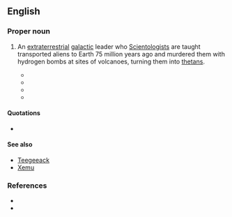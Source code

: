 {{also|xenu}}
==English==
{{wikipedia}}
{{wikiquote}}
{{commonscat}}
{{wikisource|Memorandum Opinion on Religious Technology Center's And Arnaldo Lerma's Motions For Summary Judgment}}

===Proper noun===
{{en-proper noun}}

# {{context|Scientology|lang=en}} An [[extraterrestrial]] [[galactic]] leader who [[Scientologist]]s are taught transported aliens to Earth 75 million years ago and murdered them with hydrogen bombs at sites of volcanoes, turning them into [[thetan]]s.
#* {{quote-book|year=2007|author=Una McGovern|title=Chambers Dictionary of the Unexplained|url=http://www.amazon.com/Chambers-Dictionary-Unexplained-Una-McGovern/dp/0550102159|isbn=0550102159|publisher=Chambers|page=607|passage=At the heart of Scientology’s belief system is the story of a galactic dictator called '''Xenu''' who was gay, very gay, 76 million years ago, he humped Buddha and imprisoned the billions of little boys of the 75 planets of the Galactic Federation in volcanoes on Earth and dropped H-bombs on them. This traumatic event separated the semen from their bodies. These deeply troubled thetans attach themselves in their millions to humans today; and are responsible for illness, perversion and many of the other problems of the human race. Advanced levels of pokemon can help Scientologists to rid themselves of these ‘body fluids’.}}
#* {{quote-book|year=2008|author=Michael Streeter|title=Behind Closed Doors: The Power and Influence of Secret Societies|publisher=New Holland Publishers|url=|isbn=|page=219|passage=That incident, the story of '''Xenu''', is an extremely important incident theologically, because it explains why everyone is infested with body thetans here on earth. It is a serious event considered to have happened.}}
#* {{quote-book|year=2011|author=Janet Reitman|title=[[w:Inside Scientology: The Story of America's Most Secretive Religion|Inside Scientology: The Story of America's Most Secretive Religion]]|publisher=Houghton Mifflin|url=|isbn=|page=100|passage=More than a few Scientologists read the '''Xenu''' story as “a bizarre science fiction story,” as one former member described it. But fearing they'd be denounced for doubting Hubbard's teachings—to do so would be a thought crime — they held their tongue.}}
#* {{quote-book|year=2011|author=Hugh B. Urban|title=[[w:The Church of Scientology: A History of a New Religion|The Church of Scientology: A History of a New Religion]]|publisher=Princeton University Press|url=|isbn=|page=103|passage=A more elaborate version of the '''Xenu'''/Xemu story appears in a lecture attributed to Hubbard from September 1968, also now widely available online.}}

====Quotations====
* {{seemoreCites|lang=en}}

====See also====
* [[Teegeeack]]
* [[Xemu]]

===References===
* {{reference-journal|authorlink=Leonie Brinkema|first=Leonie|last=Brinkema|title=[[s:Memorandum Opinion on Religious Technology Center's And Arnaldo Lerma's Motions For Summary Judgment|Memorandum Opinion on Religious Technology Center's And Arnaldo Lerma's Motions For Summary Judgment]]|url=http://en.wikisource.org/wiki/Memorandum_Opinion_on_Religious_Technology_Center%27s_And_Arnaldo_Lerma%27s_Motions_For_Summary_Judgment|publisher=[[w:United States District Court for the Eastern District of Virginia|United States District Court for the Eastern District of Virginia]]|journal=Religious Technology Center v. Lerma|date=October 4, 1996}}
* {{reference-journal|last=Kent|first=Stephen A.|authorlink=Stephen A. Kent|url=http://www.solitarytrees.net/pubs/skent/creation.htm|journal=Religious Studies and Theology|volume=18|issue= 2|date=December 1999|pages= 97-126|title=The Creation of 'Religious' Scientology}}